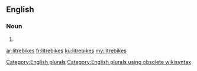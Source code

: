 ==English==

===Noun===
{{head|en}}

# {{plural of|litrebike}}

[[Category:English plurals]][[Category:English plurals using obsolete wikisyntax]]

[[ar:litrebikes]]
[[fr:litrebikes]]
[[ku:litrebikes]]
[[my:litrebikes]]